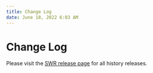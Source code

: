 ```yaml
---
title: Change Log
date: June 18, 2022 6:03 AM
---
```



# Change Log

Please visit the [SWR release page](https://github.com/vercel/swr/releases) for all history releases.

<GithubReleases releases={useSSG()}/>
